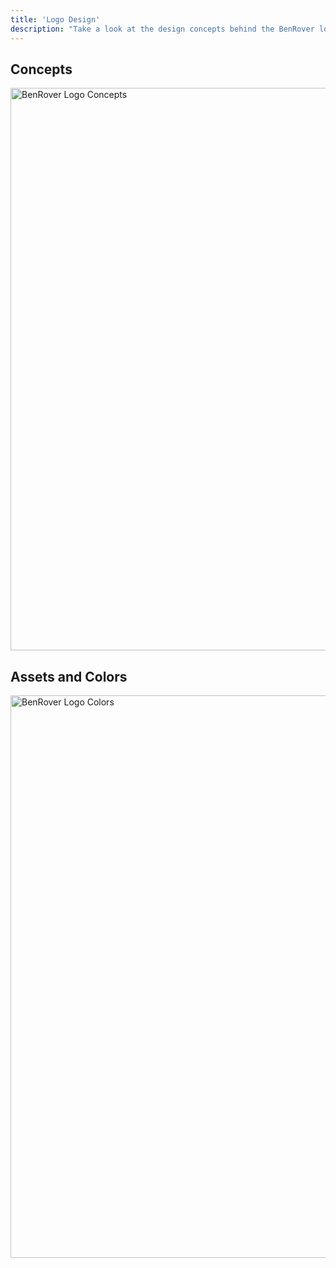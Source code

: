 ```yaml
---
title: 'Logo Design'
description: "Take a look at the design concepts behind the BenRover logo."
---
```


## Concepts

<img
  className="block"
  src="design/images/benrover_logo_concepts.png"
  alt="BenRover Logo Concepts"
  width="900"
/>

## Assets and Colors

<img
  className="block"
  src="design/images/benrover_colors.png"
  alt="BenRover Logo Colors"
  width="900"
/>